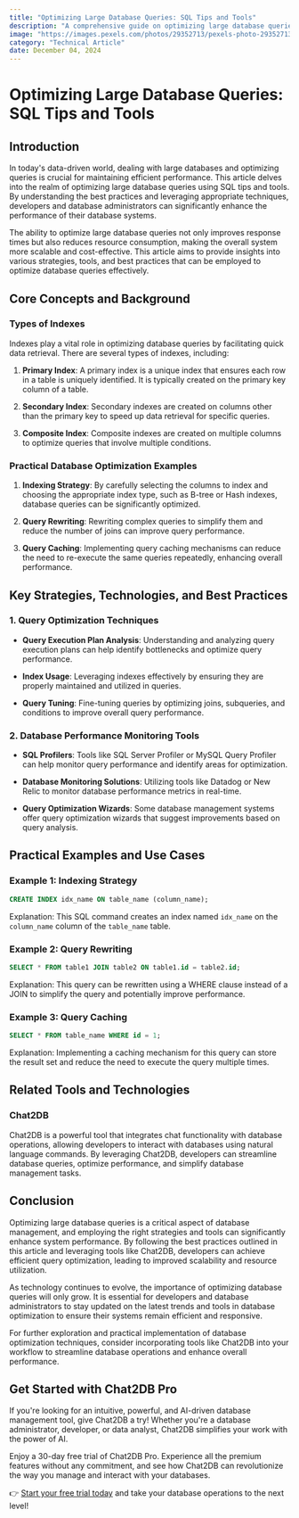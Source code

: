 ```yaml
---
title: "Optimizing Large Database Queries: SQL Tips and Tools"
description: "A comprehensive guide on optimizing large database queries using SQL tips and tools, focusing on improving performance and efficiency."
image: "https://images.pexels.com/photos/29352713/pexels-photo-29352713.jpeg?auto=compress&cs=tinysrgb&dpr=1&w=500"
category: "Technical Article"
date: December 04, 2024
---
```


# Optimizing Large Database Queries: SQL Tips and Tools

## Introduction

In today's data-driven world, dealing with large databases and optimizing queries is crucial for maintaining efficient performance. This article delves into the realm of optimizing large database queries using SQL tips and tools. By understanding the best practices and leveraging appropriate techniques, developers and database administrators can significantly enhance the performance of their database systems.

The ability to optimize large database queries not only improves response times but also reduces resource consumption, making the overall system more scalable and cost-effective. This article aims to provide insights into various strategies, tools, and best practices that can be employed to optimize database queries effectively.

## Core Concepts and Background

### Types of Indexes

Indexes play a vital role in optimizing database queries by facilitating quick data retrieval. There are several types of indexes, including:

1. **Primary Index**: A primary index is a unique index that ensures each row in a table is uniquely identified. It is typically created on the primary key column of a table.

2. **Secondary Index**: Secondary indexes are created on columns other than the primary key to speed up data retrieval for specific queries.

3. **Composite Index**: Composite indexes are created on multiple columns to optimize queries that involve multiple conditions.

### Practical Database Optimization Examples

1. **Indexing Strategy**: By carefully selecting the columns to index and choosing the appropriate index type, such as B-tree or Hash indexes, database queries can be significantly optimized.

2. **Query Rewriting**: Rewriting complex queries to simplify them and reduce the number of joins can improve query performance.

3. **Query Caching**: Implementing query caching mechanisms can reduce the need to re-execute the same queries repeatedly, enhancing overall performance.

## Key Strategies, Technologies, and Best Practices

### 1. Query Optimization Techniques

- **Query Execution Plan Analysis**: Understanding and analyzing query execution plans can help identify bottlenecks and optimize query performance.

- **Index Usage**: Leveraging indexes effectively by ensuring they are properly maintained and utilized in queries.

- **Query Tuning**: Fine-tuning queries by optimizing joins, subqueries, and conditions to improve overall query performance.

### 2. Database Performance Monitoring Tools

- **SQL Profilers**: Tools like SQL Server Profiler or MySQL Query Profiler can help monitor query performance and identify areas for optimization.

- **Database Monitoring Solutions**: Utilizing tools like Datadog or New Relic to monitor database performance metrics in real-time.

- **Query Optimization Wizards**: Some database management systems offer query optimization wizards that suggest improvements based on query analysis.

## Practical Examples and Use Cases

### Example 1: Indexing Strategy

```sql
CREATE INDEX idx_name ON table_name (column_name);
```

Explanation: This SQL command creates an index named `idx_name` on the `column_name` column of the `table_name` table.

### Example 2: Query Rewriting

```sql
SELECT * FROM table1 JOIN table2 ON table1.id = table2.id;
```

Explanation: This query can be rewritten using a WHERE clause instead of a JOIN to simplify the query and potentially improve performance.

### Example 3: Query Caching

```sql
SELECT * FROM table_name WHERE id = 1;
```

Explanation: Implementing a caching mechanism for this query can store the result set and reduce the need to execute the query multiple times.

## Related Tools and Technologies

### Chat2DB

Chat2DB is a powerful tool that integrates chat functionality with database operations, allowing developers to interact with databases using natural language commands. By leveraging Chat2DB, developers can streamline database queries, optimize performance, and simplify database management tasks.

## Conclusion

Optimizing large database queries is a critical aspect of database management, and employing the right strategies and tools can significantly enhance system performance. By following the best practices outlined in this article and leveraging tools like Chat2DB, developers can achieve efficient query optimization, leading to improved scalability and resource utilization.

As technology continues to evolve, the importance of optimizing database queries will only grow. It is essential for developers and database administrators to stay updated on the latest trends and tools in database optimization to ensure their systems remain efficient and responsive.

For further exploration and practical implementation of database optimization techniques, consider incorporating tools like Chat2DB into your workflow to streamline database operations and enhance overall performance.

## Get Started with Chat2DB Pro

If you're looking for an intuitive, powerful, and AI-driven database management tool, give Chat2DB a try! Whether you're a database administrator, developer, or data analyst, Chat2DB simplifies your work with the power of AI.

Enjoy a 30-day free trial of Chat2DB Pro. Experience all the premium features without any commitment, and see how Chat2DB can revolutionize the way you manage and interact with your databases.

👉 [Start your free trial today](https://chat2db.ai/pricing) and take your database operations to the next level!
